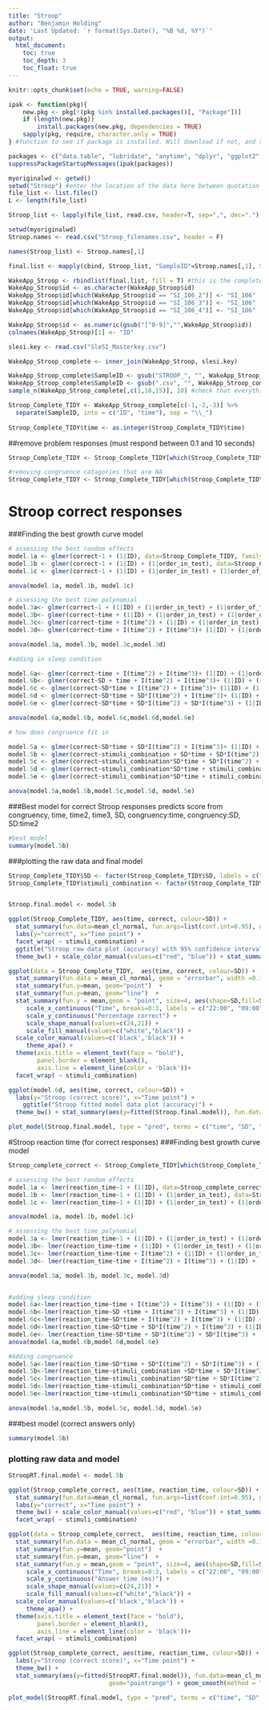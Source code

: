 ```yaml
---
title: "Stroop"
author: "Benjamin Holding"
date: 'Last Updated: `r format(Sys.Date(), "%B %d, %Y")`'
output: 
  html_document:
    toc: true
    toc_depth: 3
    toc_float: true
---
```


```r
knitr::opts_chunk$set(echo = TRUE, warning=FALSE)
```

```r
ipak <- function(pkg){
    new.pkg <- pkg[!(pkg %in% installed.packages()[, "Package"])]
    if (length(new.pkg)) 
        install.packages(new.pkg, dependencies = TRUE)
    sapply(pkg, require, character.only = TRUE)
} #function to see if package is installed. Will download if not, and then opens it.

packages <- c("data.table", "lubridate", "anytime", "dplyr", "ggplot2", "nlme", "tidyr", "lme4", "lmerTest", "sjPlot") #These are the extra packages needed to merge the CSV files
suppressPackageStartupMessages(ipak(packages))
```

```r

myoriginalwd <- getwd()
setwd("Stroop") #enter the location of the data here between quotation marks
file_list <- list.files()
L <- length(file_list) 

Stroop_list <- lapply(file_list, read.csv, header=T, sep=",", dec=".")

setwd(myoriginalwd)
Stroop.names <- read.csv("Stroop_filenames.csv", header = F)

names(Stroop_list) <- Stroop.names[,1]

final.list <- mapply(cbind, Stroop_list, "SampleID"=Stroop.names[,1], SIMPLIFY=F)

WakeApp_Stroop <- rbindlist(final.list, fill = T) #this is the complete data frame
WakeApp_Stroop$id <- as.character(WakeApp_Stroop$id)
WakeApp_Stroop$id[which(WakeApp_Stroop$id == "SI_106_2")] <- "SI_106"
WakeApp_Stroop$id[which(WakeApp_Stroop$id == "SI_106_3")] <- "SI_106"
WakeApp_Stroop$id[which(WakeApp_Stroop$id == "SI_106_4")] <- "SI_106"

WakeApp_Stroop$id <- as.numeric(gsub("[^0-9]","",WakeApp_Stroop$id))
colnames(WakeApp_Stroop)[1] <- "ID"

slesi.key <- read.csv("SleSI_Masterkey.csv")

WakeApp_Stroop_complete <- inner_join(WakeApp_Stroop, slesi.key)

WakeApp_Stroop_complete$SampleID <- gsub("STROOP_", "", WakeApp_Stroop_complete$SampleID)
WakeApp_Stroop_complete$SampleID <- gsub(".csv", "", WakeApp_Stroop_complete$SampleID)
sample_n(WakeApp_Stroop_complete[,c(1,18,15)], 10) #check that everything is matched correctely

Stroop_Complete_TIDY <- WakeApp_Stroop_complete[c(-1,-2,-3)] %>% 
  separate(SampleID, into = c("ID", "time"), sep = "\\_")
                             
Stroop_Complete_TIDY$time <- as.integer(Stroop_Complete_TIDY$time)

```

##remove problem responses
(must respond between 0.1 and 10 seconds)
```r
Stroop_Complete_TIDY <- Stroop_Complete_TIDY[which(Stroop_Complete_TIDY$reaction_time > 100 & Stroop_Complete_TIDY$reaction_time < 10000),]

#removing congruence catagories that are NA
Stroop_Complete_TIDY <- Stroop_Complete_TIDY[which(Stroop_Complete_TIDY$stimuli_combination != "NA"),]
```

# Stroop correct responses
###Finding the best growth curve model
```r
# assessing the best random effects
model.1a <- glmer(correct~1 + (1|ID), data=Stroop_Complete_TIDY, family=binomial)
model.1b <- glmer(correct~1 + (1|ID) + (1|order_in_test), data=Stroop_Complete_TIDY, family=binomial) 
model.1c <- glmer(correct~1 + (1|ID) + (1|order_in_test) + (1|order_of_test), data=Stroop_Complete_TIDY, family=binomial) #best

anova(model.1a, model.1b, model.1c)

# assessing the best time polynomial
model.3a<- glmer(correct~1 + (1|ID) + (1|order_in_test) + (1|order_of_test), data=Stroop_Complete_TIDY, family=binomial)
model.3b<- glmer(correct~time + (1|ID) + (1|order_in_test) + (1|order_of_test), data=Stroop_Complete_TIDY, family=binomial)
model.3c<- glmer(correct~time + I(time^2) + (1|ID) + (1|order_in_test) + (1|order_of_test), data=Stroop_Complete_TIDY, family=binomial)
model.3d<- glmer(correct~time + I(time^2) + I(time^3)+ (1|ID) + (1|order_in_test) + (1|order_of_test), data=Stroop_Complete_TIDY, family=binomial) #best

anova(model.3a, model.3b, model.3c,model.3d)

#adding in sleep condition

model.6a<- glmer(correct~time + I(time^2) + I(time^3)+ (1|ID) + (1|order_in_test) + (1|order_of_test), data=Stroop_Complete_TIDY, family=binomial)
model.6b<- glmer(correct~SD + time + I(time^2) + I(time^3)+ (1|ID) + (1|order_in_test) + (1|order_of_test), data=Stroop_Complete_TIDY, family=binomial)
model.6c <- glmer(correct~SD*time + I(time^2) + I(time^3)+ (1|ID) + (1|order_in_test) + (1|order_of_test), data=Stroop_Complete_TIDY, family=binomial)
model.6d <- glmer(correct~SD*time + SD*I(time^2) + I(time^3)+ (1|ID) + (1|order_in_test) + (1|order_of_test), data=Stroop_Complete_TIDY, family=binomial) #best
model.6e <- glmer(correct~SD*time + SD*I(time^2) + SD*I(time^3) + (1|ID) + (1|order_in_test) + (1|order_of_test), data=Stroop_Complete_TIDY, family=binomial)

anova(model.6a,model.6b, model.6c,model.6d,model.6e)

# how does congruence fit in

model.5a <- glmer(correct~SD*time + SD*I(time^2) + I(time^3)+ (1|ID) + (1|order_in_test) + (1|order_of_test), data=Stroop_Complete_TIDY, family=binomial)
model.5b <- glmer(correct~stimuli_combination + SD*time + SD*I(time^2) + I(time^3)+ (1|ID) + (1|order_in_test) + (1|order_of_test), data=Stroop_Complete_TIDY, family=binomial) #best
model.5c <- glmer(correct~stimuli_combination*SD*time + SD*I(time^2) + I(time^3)+ (1|ID) + (1|order_in_test) + (1|order_of_test), data=Stroop_Complete_TIDY, family=binomial)
model.5d <- glmer(correct~stimuli_combination*SD*time + stimuli_combination*SD*I(time^2) + I(time^3)+ (1|ID) + (1|order_in_test) + (1|order_of_test), data=Stroop_Complete_TIDY, family=binomial)
model.5e <- glmer(correct~stimuli_combination*SD*time + stimuli_combination*SD*I(time^2) + stimuli_combination*I(time^3)+ (1|ID) + (1|order_in_test) + (1|order_of_test), data=Stroop_Complete_TIDY, family=binomial)

anova(model.5a,model.5b,model.5c,model.5d, model.5e)

```

###Best model for correct Stroop responses
predicts score from congruency, time, time2, time3, SD, congruency:time, congruency:SD, SD:time2
```r
#best model
summary(model.5b)
```


###plotting the raw data and final model
```r
Stroop_Complete_TIDY$SD <- factor(Stroop_Complete_TIDY$SD, labels = c("Control", "Sleep Deprivation"))
Stroop_Complete_TIDY$stimuli_combination <- factor(Stroop_Complete_TIDY$stimuli_combination, labels = c("Congruent -> Congruent","Congruent -> Incongruent","Incongruent -> Congruent","Incongruent -> Incongruent"))


Stroop.final.model <- model.5b

ggplot(Stroop_Complete_TIDY, aes(time, correct, colour=SD)) + 
  stat_summary(fun.data=mean_cl_normal, fun.args=list(conf.int=0.95), geom="pointrange")  + 
  labs(y="correct", x="Time point") + 
  facet_wrap( ~ stimuli_combination) +
  ggtitle("Stroop raw data plot (accuracy) with 95% confidence intervals") +
  theme_bw() + scale_color_manual(values=c("red", "blue")) + stat_summary(fun.y=mean, geom="line") 

ggplot(data = Stroop_Complete_TIDY,  aes(time, correct, colour=SD)) + 
  stat_summary(fun.data = mean_cl_normal, geom = "errorbar", width =0.1) +
  stat_summary(fun.y=mean, geom="point")  +
  stat_summary(fun.y=mean, geom="line")  +
  stat_summary(fun.y = mean,geom = "point", size=4, aes(shape=SD,fill=SD)) + 
     scale_x_continuous("Time", breaks=0:3, labels = c("22:00", "09:00", "12:30", "16:00")) +
     scale_y_continuous("Percentage correct") +
     scale_shape_manual(values=c(24,21)) +
     scale_fill_manual(values=c("white","black")) +
  scale_color_manual(values=c('black','black')) + 
     theme_apa() +
  theme(axis.title = element_text(face = "bold"),
        panel.border = element_blank(),
        axis.line = element_line(color = 'black'))+ 
  facet_wrap( ~ stimuli_combination)

ggplot(model.6d, aes(time, correct, colour=SD)) + 
  labs(y="Stroop (correct score)", x="Time point") +
    ggtitle("Stroop fitted model data plot (accuracy)") +
  theme_bw() + stat_summary(aes(y=fitted(Stroop.final.model)), fun.data=mean_cl_normal, fun.args=list(conf.int=0.95), geom="pointrange") + stat_smooth(method = "lm", formula  =y ~ poly(x,3)) 

plot_model(Stroop.final.model, type = "pred", terms = c("time", "SD", "stimuli_combination"))

```

#Stroop reaction time (for correct responses)
###Finding best growth curve model
```r
Stroop_complete_correct <- Stroop_Complete_TIDY[which(Stroop_Complete_TIDY$correct == 1),]

# assessing the best random effects
model.1a <- lmer(reaction_time~1 + (1|ID), data=Stroop_complete_correct, REML =F)
model.1b <- lmer(reaction_time~1 + (1|ID) + (1|order_in_test), data=Stroop_complete_correct, REML =F) 
model.1c <- lmer(reaction_time~1 + (1|ID) + (1|order_in_test) + (1|order_of_test), data=Stroop_complete_correct, REML =F) #best

anova(model.1a, model.1b, model.1c)

# assessing the best time polynomial
model.3a <- lmer(reaction_time~1 + (1|ID) + (1|order_in_test) + (1|order_of_test), data=Stroop_complete_correct, REML =F)
model.3b<- lmer(reaction_time~time + (1|ID) + (1|order_in_test) + (1|order_of_test), data=Stroop_complete_correct, REML =F)
model.3c<- lmer(reaction_time~time + I(time^2) + (1|ID) + (1|order_in_test) + (1|order_of_test), data=Stroop_complete_correct, REML =F)
model.3d<- lmer(reaction_time~time + I(time^2) + I(time^3) + (1|ID) + (1|order_in_test) + (1|order_of_test), data=Stroop_complete_correct, REML =F) #best

anova(model.3a, model.3b, model.3c, model.3d) 


#adding sleep condition
model.6a<-lmer(reaction_time~time + I(time^2) + I(time^3) + (1|ID) + (1|order_in_test) + (1|order_of_test), data=Stroop_complete_correct, REML =F)
model.6b<-lmer(reaction_time~SD +time + I(time^2) + I(time^3) + (1|ID) + (1|order_in_test) + (1|order_of_test), data=Stroop_complete_correct, REML =F)
model.6c<-lmer(reaction_time~SD*time + I(time^2) + I(time^3) + (1|ID) + (1|order_in_test) + (1|order_of_test), data=Stroop_complete_correct, REML =F)
model.6d<-lmer(reaction_time~SD*time + SD*I(time^2) + I(time^3) + (1|ID) + (1|order_in_test) + (1|order_of_test), data=Stroop_complete_correct, REML =F)
model.6e<- lmer(reaction_time~SD*time + SD*I(time^2) + SD*I(time^3) + (1|ID) + (1|order_in_test) + (1|order_of_test), data=Stroop_complete_correct, REML =F) #best
anova(model.6a,model.6b,model.6d,model.6e)

#Adding congruence
model.5a<-lmer(reaction_time~SD*time + SD*I(time^2) + SD*I(time^3) + (1|ID) + (1|order_in_test) + (1|order_of_test), data=Stroop_complete_correct, REML =F)
model.5b<-lmer(reaction_time~stimuli_combination +SD*time + SD*I(time^2) + SD*I(time^3) + (1|ID) + (1|order_in_test) + (1|order_of_test), data=Stroop_complete_correct, REML =F) #best
model.5c<-lmer(reaction_time~stimuli_combination*SD*time + SD*I(time^2) + SD*I(time^3) + (1|ID) + (1|order_in_test) + (1|order_of_test), data=Stroop_complete_correct, REML =F)
model.5d<-lmer(reaction_time~stimuli_combination*SD*time + stimuli_combination*SD*I(time^2) + SD*I(time^3) + (1|ID) + (1|order_in_test) + (1|order_of_test), data=Stroop_complete_correct, REML =F)
model.5e<-lmer(reaction_time~stimuli_combination*SD*time + stimuli_combination*SD*I(time^2) + stimuli_combination*SD*I(time^3) + (1|ID) + (1|order_in_test) + (1|order_of_test), data=Stroop_complete_correct, REML =F)

anova(model.5a,model.5b, model.5c, model.5d, model.5e) 

```

###best model (correct answers only)
```r
summary(model.5b)
```

### plotting raw data and model
```r

StroopRT.final.model <- model.5b

ggplot(Stroop_complete_correct, aes(time, reaction_time, colour=SD)) + 
  stat_summary(fun.data=mean_cl_normal, fun.args=list(conf.int=0.95), geom="pointrange")  + 
  labs(y="correct", x="Time point") +
  theme_bw() + scale_color_manual(values=c("red", "blue")) + stat_summary(fun.y=mean, geom="line") + 
  facet_wrap( ~ stimuli_combination)

ggplot(data = Stroop_complete_correct,  aes(time, reaction_time, colour=SD)) + 
  stat_summary(fun.data = mean_cl_normal, geom = "errorbar", width =0.1) +
  stat_summary(fun.y=mean, geom="point")  +
  stat_summary(fun.y=mean, geom="line")  +
  stat_summary(fun.y = mean,geom = "point", size=4, aes(shape=SD,fill=SD)) + 
     scale_x_continuous("Time", breaks=0:3, labels = c("22:00", "09:00", "12:30", "16:00")) +
     scale_y_continuous("Answer time (ms)") +
     scale_shape_manual(values=c(24,21)) +
     scale_fill_manual(values=c("white","black")) +
  scale_color_manual(values=c('black','black')) + 
     theme_apa() +
  theme(axis.title = element_text(face = "bold"),
        panel.border = element_blank(),
        axis.line = element_line(color = 'black'))+ 
  facet_wrap( ~ stimuli_combination)

ggplot(Stroop_complete_correct, aes(time, reaction_time, colour=SD)) + 
  labs(y="Stroop (correct score)", x="Time point") +
  theme_bw() +
  stat_summary(aes(y=fitted(StroopRT.final.model)), fun.data=mean_cl_normal, fun.args=list(conf.int=0.95),
                            geom="pointrange") + geom_smooth(method = "lm", formula  =y ~ poly(x,3))

plot_model(StroopRT.final.model, type = "pred", terms = c("time", "SD", "stimuli_combination"))
```
